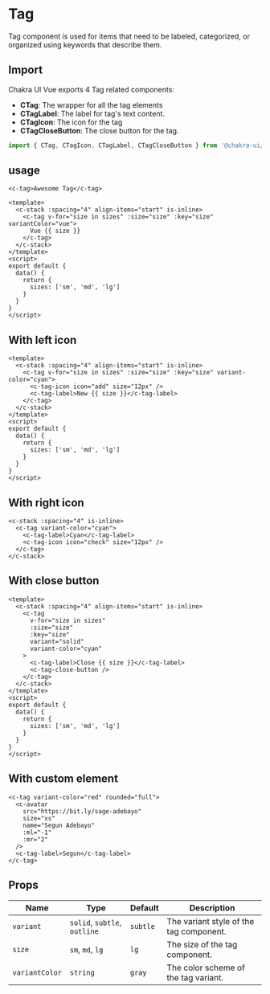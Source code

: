
<SEO
  title="Tag"
  description="Tag component is used for items that need to be labeled, categorized, or organized using keywords that describe them."
/>

# Tag

Tag component is used for items that need to be labeled, categorized, or organized using keywords that describe them.

<carbon-ad />

## Import

Chakra UI Vue exports 4 Tag related components:

- **CTag**: The wrapper for all the tag elements
- **CTagLabel**: The label for tag's text content.
- **CTagIcon**: The icon for the tag
- **CTagCloseButton**: The close button for the tag.

```js
import { CTag, CTagIcon, CTagLabel, CTagCloseButton } from '@chakra-ui/vue'
```

## usage

```vue live=true
<c-tag>Awesome Tag</c-tag>
```

```vue live=true
<template>
  <c-stack :spacing="4" align-items="start" is-inline>
    <c-tag v-for="size in sizes" :size="size" :key="size" variantColor="vue">
      Vue {{ size }}
    </c-tag>
  </c-stack>
</template>
<script>
export default {
  data() {
    return {
      sizes: ['sm', 'md', 'lg']
    }
  }
}
</script>
```

## With left icon

```vue live=true
<template>
  <c-stack :spacing="4" align-items="start" is-inline>
    <c-tag v-for="size in sizes" :size="size" :key="size" variant-color="cyan">
      <c-tag-icon icon="add" size="12px" />
      <c-tag-label>New {{ size }}</c-tag-label>
    </c-tag>
  </c-stack>
</template>
<script>
export default {
  data() {
    return {
      sizes: ['sm', 'md', 'lg']
    }
  }
}
</script>
```

## With right icon

```vue live=true
<c-stack :spacing="4" is-inline>
  <c-tag variant-color="cyan">
    <c-tag-label>Cyan</c-tag-label>
    <c-tag-icon icon="check" size="12px" />
  </c-tag>
</c-stack>
```

## With close button

```vue live=true
<template>
  <c-stack :spacing="4" align-items="start" is-inline>
    <c-tag
      v-for="size in sizes"
      :size="size"
      :key="size"
      variant="solid"
      variant-color="cyan"
    >
      <c-tag-label>Close {{ size }}</c-tag-label>
      <c-tag-close-button />
    </c-tag>
  </c-stack>
</template>
<script>
export default {
  data() {
    return {
      sizes: ['sm', 'md', 'lg']
    }
  }
}
</script>
```

## With custom element

```vue live=true
<c-tag variant-color="red" rounded="full">
  <c-avatar
    src="https://bit.ly/sage-adebayo"
    size="xs"
    name="Segun Adebayo"
    :ml="-1"
    :mr="2"
  />
  <c-tag-label>Segun</c-tag-label>
</c-tag>
```

## Props

| Name           | Type                         | Default  | Description                             |
| -------------- | ---------------------------- | -------- | --------------------------------------- |
| `variant`      | `solid`, `subtle`, `outline` | `subtle` | The variant style of the tag component. |
| `size`         | `sm`, `md`, `lg`             | `lg`     | The size of the tag component.          |
| `variantColor` | `string`                     | `gray`   | The color scheme of the tag variant.    |
